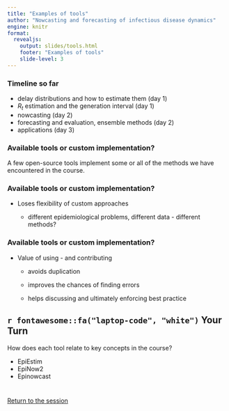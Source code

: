 ```yaml
---
title: "Examples of tools"
author: "Nowcasting and forecasting of infectious disease dynamics"
engine: knitr
format:
  revealjs:
    output: slides/tools.html
    footer: "Examples of tools"
    slide-level: 3
---
```


### Timeline so far

- delay distributions and how to estimate them (day 1)
- $R_t$ estimation and the generation interval (day 1)
- nowcasting (day 2)
- forecasting and evaluation, ensemble methods (day 2)
- applications (day 3)

### Available tools or custom implementation?

A few open-source tools implement some or all of the methods we have encountered in the course.

### Available tools or custom implementation?

- Loses flexibility of custom approaches

  - different epidemiological problems, different data - different methods?

### Available tools or custom implementation?

- Value of using - and contributing

  - avoids duplication
  
  - improves the chances of finding errors
  
  - helps discussing and ultimately enforcing best practice

## `r fontawesome::fa("laptop-code", "white")` Your Turn {background-color="#447099" transition="fade-in"}

How does each tool relate to key concepts in the course?

  - EpiEstim
  - EpiNow2
  - Epinowcast

#

[Return to the session](../overview-of-available-tools)
